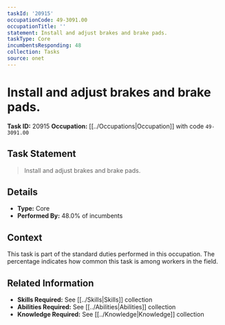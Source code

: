 ```yaml
---
taskId: '20915'
occupationCode: 49-3091.00
occupationTitle: ''
statement: Install and adjust brakes and brake pads.
taskType: Core
incumbentsResponding: 48
collection: Tasks
source: onet
---
```

# Install and adjust brakes and brake pads.

**Task ID:** 20915
**Occupation:** [[../Occupations|Occupation]] with code `49-3091.00`

## Task Statement

> Install and adjust brakes and brake pads.

## Details

- **Type:** Core
- **Performed By:** 48.0% of incumbents

## Context

This task is part of the standard duties performed in this occupation. The percentage indicates how common this task is among workers in the field.

## Related Information

- **Skills Required:** See [[../Skills|Skills]] collection
- **Abilities Required:** See [[../Abilities|Abilities]] collection
- **Knowledge Required:** See [[../Knowledge|Knowledge]] collection
